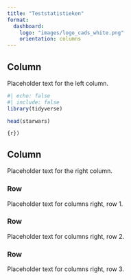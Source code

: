 ```yaml
---
title: "Teststatistieken"
format:
  dashboard:
    logo: "images/logo_cads_white.png"
    orientation: columns
---
```


## Column {width="35%"}

Placeholder text for the left column.

```r
#| echo: false
#| include: false
library(tidyverse)
```

```r
head(starwars)
```

```{r})
```


## Column {width="65%"}

Placeholder text for the right column.

### Row {height=10%}

Placeholder text for columns right, row 1.

### Row {height=70%}

Placeholder text for columns right, row 2.

### Row {height=20%}

Placeholder text for columns right, row 3.
